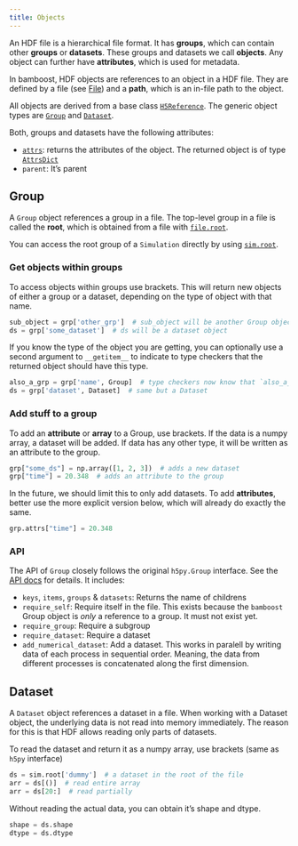 ```yaml
---
title: Objects
---
```


An HDF file is a hierarchical file format. It has **groups**, which can contain other
**groups** or **datasets**. These groups and datasets we call **objects**. Any object can
further have **attributes**, which is used for metadata.

In bamboost, HDF objects are references to an object in a HDF file. They are defined by a
file (see [File](file_handler)) and a **path**, which is an in-file path to the
object.

All objects are derived from a base class
[`H5Reference`](/apidocs/core/hdf5/ref#H5Reference). The generic object types are
[`Group`](/apidocs/core/hdf5/ref#Group) and [`Dataset`](/apidocs/core/hdf5/ref#Dataset).

Both, groups and datasets have the following attributes:

- [`attrs`](/apidocs/core/hdf5/ref#H5Reference.attrs): returns the attributes of the
  object. The returned object is of type
  [`AttrsDict`](/apidocs/core/hdf5/attrsdict#AttrsDict)
- `parent`: It's parent

## Group

A `Group` object references a group in a file.
The top-level group in a file is called the **root**, which is obtained from a file with
[`file.root`](/apidocs/core/hdf5/file#HDF5File.root).

::: {.callout-note}
You can access the root group of a `Simulation` directly by using
[`sim.root`](/apidocs/core/simulation/base#_Simulation.root).
:::

### Get objects within groups

To access objects within groups use brackets. This will return new objects of
either a group or a dataset, depending on the type of object with that name.

```python
sub_object = grp['other_grp']  # sub_object will be another Group object
ds = grp['some_dataset']  # ds will be a dataset object
```

::: {.callout-tip}
If you know the type of the object you are getting, you can optionally use a second
argument to `__getitem__` to indicate to type checkers that the returned object should
have this type.

```python
also_a_grp = grp['name', Group]  # type checkers now know that `also_a_grp` is of type Group
ds = grp['dataset', Dataset]  # same but a Dataset
```
:::


### Add stuff to a group

To add an **attribute** or **array** to a Group, use brackets. If the data is a numpy
array, a dataset will be added. If data has any other type, it will be written as an
attribute to the group.

```python
grp["some_ds"] = np.array([1, 2, 3])  # adds a new dataset
grp["time"] = 20.348  # adds an attribute to the group
```

::: {.callout-warning}
In the future, we should limit this to only add datasets.
To add **attributes**, better use the more explicit version below, which will already do exactly
the same.
```python
grp.attrs["time"] = 20.348
```
:::

### API

The API of `Group` closely follows the original `h5py.Group` interface. See the [API
docs](/apidocs/core/hdf5/ref#Group) for details. It includes:

- `keys`, `items`, `groups` & `datasets`: Returns the name of childrens
- `require_self`: Require itself in the file. This exists because the `bamboost` Group
  object is _only_ a reference to a group. It must not exist yet.
- `require_group`: Require a subgroup
- `require_dataset`: Require a dataset
- `add_numerical_dataset`: Add a dataset. This works in paralell by writing data of each
  process in sequential order. Meaning, the data from different processes is concatenated
  along the first dimension.


## Dataset

A `Dataset` object references a dataset in a file.
When working with a Dataset object, the underlying data is not read into memory
immediately. The reason for this is that HDF allows reading only parts of datasets.

To read the dataset and return it as a numpy array, use brackets (same as `h5py` interface)
```python
ds = sim.root['dummy']  # a dataset in the root of the file
arr = ds[()]  # read entire array
arr = ds[20:]  # read partially
```

Without reading the actual data, you can obtain it's shape and dtype.
```python
shape = ds.shape
dtype = ds.dtype
```
